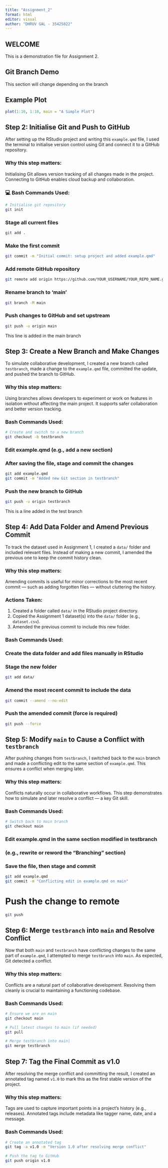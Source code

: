```yaml
---
title: "Assignment_2"
format: html
editor: visual
author: "DHRUV GAL - 35425822" 
---
```


## WELCOME

This is a demonstration file for Assignment 2. 

## Git Branch Demo

This section will change depending on the branch


## Example Plot

```r
plot(1:10, 1:10, main = "A Simple Plot")
```


## Step 2: Initialise Git and Push to GitHub

After setting up the RStudio project and writing this `example.qmd` file, I used the terminal to initialise version control using Git and connect it to a GitHub repository.

### Why this step matters:
Initialising Git allows version tracking of all changes made in the project. Connecting to GitHub enables cloud backup and collaboration.

### 💻 Bash Commands Used:

```bash
# Initialise git repository
git init
```

### Stage all current files
```bash
git add .
```

### Make the first commit
```bash
git commit -m "Initial commit: setup project and added example.qmd"
```

### Add remote GitHub repository
```bash
git remote add origin https://github.com/YOUR_USERNAME/YOUR_REPO_NAME.git
```

### Rename branch to 'main'
```bash
git branch -M main
```

### Push changes to GitHub and set upstream
```bash
git push -u origin main
```

This line is added in the main branch




## Step 3: Create a New Branch and Make Changes

To simulate collaborative development, I created a new branch called `testbranch`, made a change to the `example.qmd` file, committed the update, and pushed the branch to GitHub.

### Why this step matters:
Using branches allows developers to experiment or work on features in isolation without affecting the main project. It supports safer collaboration and better version tracking.

### Bash Commands Used:

```bash
# Create and switch to a new branch
git checkout -b testbranch
```

### Edit example.qmd (e.g., add a new section)
### After saving the file, stage and commit the changes
```bash
git add example.qmd
git commit -m "Added new Git section in testbranch"
```

### Push the new branch to GitHub
```bash
git push -u origin testbranch
```


This is a line added in the test branch

## Step 4: Add Data Folder and Amend Previous Commit

To track the dataset used in Assignment 1, I created a `data/` folder and included relevant files. Instead of making a new commit, I amended the previous one to keep the commit history clean.

### Why this step matters:
Amending commits is useful for minor corrections to the most recent commit — such as adding forgotten files — without cluttering the history.

### Actions Taken:
1. Created a folder called `data/` in the RStudio project directory.
2. Copied the Assignment 1 dataset(s) into the `data/` folder (e.g., `dataset.csv`).
3. Amended the previous commit to include this new folder.



### Bash Commands Used:

### Create the data folder and add files manually in RStudio

### Stage the new folder
```bash
git add data/
```

### Amend the most recent commit to include the data
```bash
git commit --amend --no-edit
```

### Push the amended commit (force is required)
```bash
git push --force
```


## Step 5: Modify `main` to Cause a Conflict with `testbranch`

After pushing changes from `testbranch`, I switched back to the `main` branch and made a conflicting edit to the same section of `example.qmd`. This ensures a conflict when merging later.

### Why this step matters:
Conflicts naturally occur in collaborative workflows. This step demonstrates how to simulate and later resolve a conflict — a key Git skill.

### Bash Commands Used:

```bash
# Switch back to main branch
git checkout main
```

### Edit example.qmd in the same section modified in testbranch
### (e.g., rewrite or reword the “Branching” section)

### Save the file, then stage and commit
```bash
git add example.qmd
git commit -m "Conflicting edit in example.qmd on main"
```

# Push the change to remote
```bash
git push
```

## Step 6: Merge `testbranch` into `main` and Resolve Conflict

Now that both `main` and `testbranch` have conflicting changes to the same part of `example.qmd`, I attempted to merge `testbranch` into `main`. As expected, Git detected a conflict.

### Why this step matters:
Conflicts are a natural part of collaborative development. Resolving them cleanly is crucial to maintaining a functioning codebase.

### Bash Commands Used:

```bash
# Ensure we are on main
git checkout main
```

```bash
# Pull latest changes to main (if needed)
git pull
```

```bash
# Merge testbranch into main|
git merge testbranch
```


## Step 7: Tag the Final Commit as v1.0

After resolving the merge conflict and committing the result, I created an annotated tag named `v1.0` to mark this as the first stable version of the project.

### Why this step matters:
Tags are used to capture important points in a project’s history (e.g., releases). Annotated tags include metadata like tagger name, date, and a message.

### Bash Commands Used:

```bash
# Create an annotated tag
git tag -a v1.0 -m "Version 1.0 after resolving merge conflict"
```

```bash
# Push the tag to GitHub
git push origin v1.0
```
